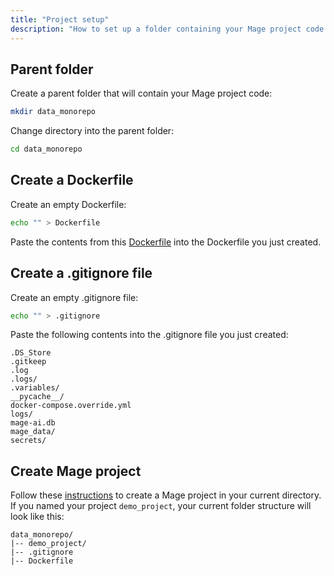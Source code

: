 ```yaml
---
title: "Project setup"
description: "How to set up a folder containing your Mage project code and other files."
---
```


## Parent folder

Create a parent folder that will contain your Mage project code:

```bash
mkdir data_monorepo
```

Change directory into the parent folder:

```bash
cd data_monorepo
```

## Create a Dockerfile

Create an empty Dockerfile:

```bash
echo "" > Dockerfile
```

Paste the contents from this [Dockerfile](https://github.com/mage-ai/docker/blob/master/Dockerfile)
into the Dockerfile you just created.

## Create a .gitignore file

Create an empty .gitignore file:

```bash
echo "" > .gitignore
```

Paste the following contents into the .gitignore file you just created:

```
.DS_Store
.gitkeep
.log
.logs/
.variables/
__pycache__/
docker-compose.override.yml
logs/
mage-ai.db
mage_data/
secrets/
```

## Create Mage project

Follow these [instructions](/getting-started/setup) to create a Mage project in your
current directory. If you named your project `demo_project`, your current folder structure
will look like this:

```
data_monorepo/
|-- demo_project/
|-- .gitignore
|-- Dockerfile
```
